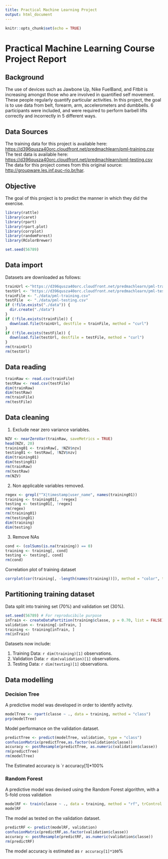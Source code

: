 ```yaml
---
title: Practical Machine Learning Project
output: html_document
---
```


```r
knitr::opts_chunk$set(echo = TRUE)
```

Practical Machine Learning Course Project Report  
================================================  

## Background  

The use of devices such as Jawbone Up, Nike FuelBand, and Fitbit is increasing amongst those who are involved in quantified self movement.  These people regularly quantify particular activities. In this project, the goal is to use data from belt, forearm, arm, accelerometers and dumbbells.   6 participants were included, and were required to perform barbell lifts correctly and incorrectly in 5 different ways. 

## Data Sources  
The training data for this project is available here:  
[https://d396qusza40orc.cloudfront.net/predmachlearn/pml-training.csv](https://d396qusza40orc.cloudfront.net/predmachlearn/pml-training.csv)  
The test data is available here:  
[https://d396qusza40orc.cloudfront.net/predmachlearn/pml-testing.csv](https://d396qusza40orc.cloudfront.net/predmachlearn/pml-testing.csv)  
The data for this project comes from this original source: [http://groupware.les.inf.puc-rio.br/har](http://groupware.les.inf.puc-rio.br/har). 


## Objective

The goal of this project is to predict the manner in which they did the exercise. 

```r
library(rattle)
library(caret)
library(rpart)
library(rpart.plot)
library(corrplot)
library(randomForest)
library(RColorBrewer)
```  

```r
set.seed(56789)
```  

## Data import 

Datasets are downloaded as follows:

```r
trainUrl <-"https://d396qusza40orc.cloudfront.net/predmachlearn/pml-training.csv"
testUrl <- "https://d396qusza40orc.cloudfront.net/predmachlearn/pml-testing.csv"
trainFile <- "./data/pml-training.csv"
testFile  <- "./data/pml-testing.csv"
if (!file.exists("./data")) {
  dir.create("./data")
}
if (!file.exists(trainFile)) {
  download.file(trainUrl, destfile = trainFile, method = "curl")
}
if (!file.exists(testFile)) {
  download.file(testUrl, destfile = testFile, method = "curl")
}
rm(trainUrl)
rm(testUrl)
```  

## Data reading

```r
trainRaw <- read.csv(trainFile)
testRaw <- read.csv(testFile)
dim(trainRaw)
dim(testRaw)
rm(trainFile)
rm(testFile)
```  

## Data cleaning

1. Exclude near zero variance variables.  

```r
NZV <- nearZeroVar(trainRaw, saveMetrics = TRUE)
head(NZV, 20)
training01 <- trainRaw[, !NZV$nzv]
testing01 <- testRaw[, !NZV$nzv]
dim(training01)
dim(testing01)
rm(trainRaw)
rm(testRaw)
rm(NZV)
```  

2. Non applicable variables removed.  

```r
regex <- grepl("^X|timestamp|user_name", names(training01))
training <- training01[, !regex]
testing <- testing01[, !regex]
rm(regex)
rm(training01)
rm(testing01)
dim(training)
dim(testing)
```  

3. Remove NAs  

```r
cond <- (colSums(is.na(training)) == 0)
training <- training[, cond]
testing <- testing[, cond]
rm(cond)
```  

Correlation plot of training dataset  

```r
corrplot(cor(training[, -length(names(training))]), method = "color", tl.cex = 0.5)
```  

## Partitioning training dataset

Data split into training set (70%) and validation set (30%). 

```r
set.seed(56789) # For reproducibile purpose
inTrain <- createDataPartition(training$classe, p = 0.70, list = FALSE)
validation <- training[-inTrain, ]
training <- training[inTrain, ]
rm(inTrain)
```  
Datasets now include:

1. Training Data: `r dim(training)[1]` observations.  
2. Validation Data: `r dim(validation)[1]` observations.  
3. Testing Data: `r dim(testing)[1]` observations.  

## Data modelling  

### Decision Tree  

A predictive model was developed in order to identify activity.

```r
modelTree <- rpart(classe ~ ., data = training, method = "class")
prp(modelTree)
```  

Model performance on the validation dataset.  

```r
predictTree <- predict(modelTree, validation, type = "class")
confusionMatrix(predictTree,as.factor(validation$classe))
accuracy <- postResample(predictTree, as.numeric(validation$classe))
rm(predictTree)
rm(modelTree)
```  
The Estimated accuracy is `r accuracy[1]*100% 

### Random Forest

A predictive model was devised using the Random Forest algorithm, with a 5-fold cross validation

```r
modelRF <- train(classe ~ ., data = training, method = "rf", trControl = trainControl(method = "cv", 5), ntree = 50)
modelRF
```  

The model as tested on the validation dataset.  

```r
predictRF <- predict(modelRF, validation)
confusionMatrix(predictRF,as.factor(validation$classe))
accuracy <- postResample(predictRF, as.numeric(validation$classe))
rm(predictRF)
```  
The model accuracy is estimated as `r accuracy[1]*100`% 

